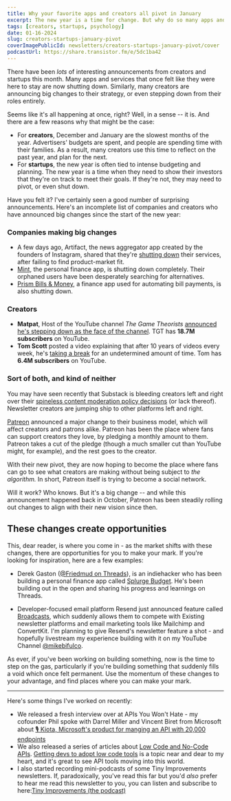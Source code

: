 ```yaml
---
title: Why your favorite apps and creators all pivot in January
excerpt: The new year is a time for change. But why do so many apps and creators pivot in January? We explore the psychology behind the new year's pivot.
tags: [creators, startups, psychology]
date: 01-16-2024
slug: creators-startups-january-pivot
coverImagePublicId: newsletters/creators-startups-january-pivot/cover
podcastUrl: https://share.transistor.fm/e/5dc1ba42
---
```


There have been _lots_ of interesting announcements from creators and startups this month. Many apps and services that once felt like they were here to stay are now shutting down. Similarly, many creators are announcing big changes to their strategy, or even stepping down from their roles entirely.

Seems like it's all happening at once, right? Well, in a sense -- it is. And there are a few reasons why that might be the case:

- For **creators**, December and January are the slowest months of the year. Advertisers' budgets are spent, and people are spending time with their families. As a result, many creators use this time to reflect on the past year, and plan for the next.
- For **startups**, the new year is often tied to intense budgeting and planning. The new year is a time when they need to show their investors that they're on track to meet their goals. If they're not, they may need to pivot, or even shut down.

Have you felt it? I've certainly seen a good number of surprising announcements. Here's an incomplete list of companies and creators who have announced big changes since the start of the new year:

### Companies making big changes
- A few days ago, Artifact, the news aggregator app created by the founders of Instagram, shared that they're [shutting down](https://medium.com/artifact-news/shutting-down-artifact-1e70de46d419) their services, after failing to find product-market fit.
- [Mint](https://www.mint.com), the personal finance app, is shutting down completely. Their orphaned users have been desperately searching for alternatives.
- [Prism Bills & Money](https://prism.com), a finance app used for automating bill payments, is also shutting down.

### Creators

- **Matpat**, Host of the YouTube channel _The Game Theorists_ [announced he's stepping down as the face of the channel](https://youtu.be/8R1_TqU68yo?si=1PQEWufTl_letIcO). TGT has **18.7M subscribers** on YouTube.
- **Tom Scott** posted a video explaining that after 10 years of videos every week, he's [taking a break](https://youtu.be/7DKv5H5Frt0?si=2W-72NhfIviI0TI5) for an undetermined amount of time. Tom has **6.4M subscribers** on YouTube.


### Sort of both, and kind of neither

You may have seen recently that Substack is bleeding creators left and right over their [spineless content moderation policy decisions](https://mashable.com/article/why-are-people-leaving-substack-content-moderation-controversy) (or lack thereof). Newsletter creators are jumping ship to other platforms left and right.

[Patreon](https://news.patreon.com/articles/patreon-reimagined) announced a major change to their business model, which will affect creators and patrons alike. Patreon has been the place where fans can support creators they love, by pledging a monthly amount to them. Patreon takes a cut of the pledge (though a much smaller cut than YouTube might, for example), and the rest goes to the creator.

With their new pivot, they are now hoping to become the place where fans can go to see what creators are making without being subject to _the algorithm._ In short, Patreon itself is trying to become a social network.

Will it work? Who knows. But it's a big change -- and while this announcement happened back in October, Patreon has been steadily rolling out changes to align with their new vision since then.

## These changes create opportunities

This, dear reader, is where you come in - as the market shifts with these changes, there are opportunities for you to make your mark. If you're looking for inspiration, here are a few examples:

- Derek Gaston ([@Friedmud on Threads](https://threads.net/@friedmud)), is an indiehacker who has been building a personal finance app called [Splurge Budget](https://splurgebudget.com/). He's been building out in the open and sharing his progress and learnings on Threads.

- Developer-focused email platform Resend just announced feature called [Broadcasts](https://resend.com/blog/send-marketing-emails-with-resend-broadcasts), which suddenly allows them to compete with Existing newsletter platforms and email marketing tools like Mailchimp and ConvertKit. I'm planning to give Resend's newsletter feature a shot - and hopefully livestream my experience building with it on my YouTube Channel [@mikebifulco](https://youtube.com/@mikebifulco).

As ever, if you've been working on building something, now is the time to step on the gas, particularly if you're building something that suddenly fills a void which once felt permanent. Use the momentum of these changes to your advantage, and find places where you can make your mark.

---

Here's some things I've worked on recently:

- We released a fresh interview over at APIs You Won't Hate - my cofounder Phil spoke with Darrel Miller and Vincent Biret from Microsoft about [🎙️ Kiota, Microsoft's product for manging an API with 20,000 endpoints](https://apisyouwonthate.com/podcast/microsoft-kiota-graph-api-darrel-miller-vincent-biret/)
- We also released a series of articles about [Low Code and No-Code APIs](https://apisyouwonthate.com/newsletter/low-code-no-code-apis/). [Getting devs to adopt low code tools](https://mikebifulco.com/posts/devs-its-okay-to-use-no-code-tools) is a topic near and dear to my heart, and it's great to see API tools moving into this world.
- I also started recording mini-podcasts of some Tiny Improvements newsletters. If, paradoxically, you've read this far but you'd _also_ prefer to hear me read this newsletter to you, you can listen and subscribe to here:[Tiny Improvements (the podcast)](https://tinyimprovements.transistor.fm/)
